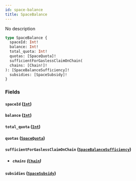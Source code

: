```yaml
---
id: space-balance
title: SpaceBalance
---
```



No description

```graphql
type SpaceBalance {
  spaceId: Int!
  balance: Int!
  total_quota: Int!
  quotas: [SpaceQuota]!
  sufficientForGaslessClaimOnChain(
  chains: [Chain!]!
): [SpaceBalanceSufficiency]!
  subsidies: [SpaceSubsidy]!
}
```


### Fields

#### `spaceId` ([`Int`](../../references/scalars/int))




#### `balance` ([`Int`](../../references/scalars/int))




#### `total_quota` ([`Int`](../../references/scalars/int))




#### `quotas` ([`SpaceQuota`](../../references/objects/space-quota))




#### `sufficientForGaslessClaimOnChain` ([`SpaceBalanceSufficiency`](../../references/objects/space-balance-sufficiency))


- ##### `chains` ([`Chain`](../../references/enums/chain))




#### `subsidies` ([`SpaceSubsidy`](../../references/objects/space-subsidy))






